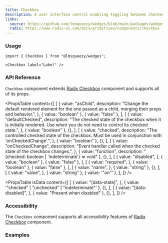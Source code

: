 ```yaml
---
title: Checkbox
description: A user interface control enabling toggling between checked and unchecked states.
links:
  source: https://github.com/lmsqueezy/wedges/blob/main/packages/wedges/src/components/Checkbox/Checkbox.tsx
  radix: https://www.radix-ui.com/docs/primitives/components/checkbox
---
```


<PreviewComponent name="checkbox/preview" />

### Usage

```tsx
import { Checkbox } from "@lmsqueezy/wedges";
```

```tsx showLineNumbers
<Checkbox label="Label" />
```

### API Reference

`Checkbox` component extends <a href="https://www.radix-ui.com/docs/primitives/components/checkbox" target="_blank" rel='nofollow noreferrer'>Radix Checkbox</a> component and supports all of its props.

<PropsTable
  content={[
    [
      {
        value: "asChild",
        description:
          "Change the default rendered element for the one passed as a child, merging their props and behavior.",
      },
      { value: "boolean" },
      { value: "false" },
    ],
    [
      {
        value: "defaultChecked",
        description:
          "The checked state of the checkbox when it is initially rendered. Use when you do not need to control its checked state.",
      },
      { value: "boolean" },
      {},
    ],
    [
      {
        value: "checked",
        description:
          "The controlled checked state of the checkbox. Must be used in conjunction with 'onCheckedChange'.",
      },
      { value: "boolean" },
      {},
    ],
    [
      {
        value: "onCheckedChange",
        description: "Event handler called when the checked state of the checkbox changes.",
      },
      { value: "function", description: "(checked: boolean | 'indeterminate') => void" },
      {},
    ],
    [
      {
        value: "disabled",
      },
      { value: "boolean" },
      { value: "false" },
    ],
    [
      {
        value: "required",
      },
      { value: "boolean" },
      { value: "false" },
    ],
    [
      {
        value: "name",
      },
      { value: "string" },
      {},
    ],
    [
      {
        value: "value",
      },
      { value: "string" },
      { value: '"on"' },
    ],
  ]}
/>

<PropsTable
  isData
  content={[
    [
      {
        value: "[data-state]",
      },
      { value: '"checked" | "unchecked" | "indeterminate"' },
      {},
    ],
    [
      {
        value: "[data-disabled]",
      },
      { value: "Present when disabled" },
      {},
    ],
  ]}
/>

### Accessibility

The `Checkbox` component supports all accessibility features of <a href="https://www.radix-ui.com/primitives/docs/components/checkbox#accessibility" target="_blank" rel='nofollow noreferrer'>Radix Checkbox</a> component.

### Examples

<PreviewComponent name="checkbox/example-1" />
